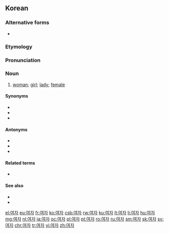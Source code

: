==Korean==

===Alternative forms===
* {{ko-l|녀자}} {{qualifier|North Korea}}

===Etymology===
{{ko-etym-Sino|女|female|子|offspring}}

===Pronunciation===
{{ko-IPA}}

===Noun===
{{ko-noun|hanja=女子}}

# [[woman]]; [[girl]]; [[lady]]; [[female]]

====Synonyms====
* {{ko-l|계집||woman; girl}}
* {{ko-l|아내||wife}}
* {{ko-l|여성||yeoseong|female|女性}}

====Antonyms====
* {{ko-l|사내||man; husband}}
* {{ko-l|남자||namja|man, male|男子}}
* {{ko-l|남성||namseong|male|男性}}

====Related terms====
* {{ko-l|남녀||men and women|男女}}

====See also====
* {{ko-l|어른||adult}}
* {{ko-l|아이||child}}

[[el:여자]]
[[eu:여자]]
[[fr:여자]]
[[ko:여자]]
[[csb:여자]]
[[rw:여자]]
[[ku:여자]]
[[lt:여자]]
[[li:여자]]
[[hu:여자]]
[[mg:여자]]
[[nl:여자]]
[[ja:여자]]
[[oc:여자]]
[[pl:여자]]
[[pt:여자]]
[[ro:여자]]
[[ru:여자]]
[[sm:여자]]
[[sk:여자]]
[[sv:여자]]
[[chr:여자]]
[[tr:여자]]
[[vi:여자]]
[[zh:여자]]